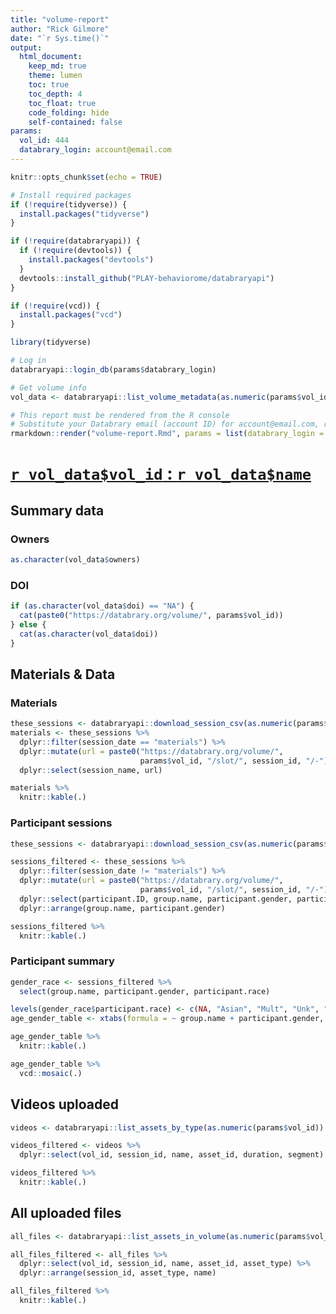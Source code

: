 ```yaml
---
title: "volume-report"
author: "Rick Gilmore"
date: "`r Sys.time()`"
output: 
  html_document:
    keep_md: true
    theme: lumen
    toc: true
    toc_depth: 4
    toc_float: true
    code_folding: hide
    self-contained: false
params:
  vol_id: 444
  databrary_login: account@email.com
---
```


```r
knitr::opts_chunk$set(echo = TRUE)

# Install required packages
if (!require(tidyverse)) {
  install.packages("tidyverse")
}

if (!require(databraryapi)) {
  if (!require(devtools)) {
    install.packages("devtools")
  }
  devtools::install_github("PLAY-behaviorome/databraryapi")
}

if (!require(vcd)) {
  install.packages("vcd")
}

library(tidyverse)

# Log in
databraryapi::login_db(params$databrary_login)
```

```r
# Get volume info
vol_data <- databraryapi::list_volume_metadata(as.numeric(params$vol_id))
```

```r
# This report must be rendered from the R console
# Substitute your Databrary email (account ID) for account@email.com, run from console
rmarkdown::render("volume-report.Rmd", params = list(databrary_login = "account@email.com"))
```

# [`r vol_data$vol_id` : `r vol_data$name`](`r paste0("https://databrary.org/volume/", params$vol_id)`)

## Summary data

### Owners

```r
as.character(vol_data$owners)
```

### DOI

```r
if (as.character(vol_data$doi) == "NA") {
  cat(paste0("https://databrary.org/volume/", params$vol_id))
} else {
  cat(as.character(vol_data$doi))
}
```

## Materials & Data {.tabset}

### Materials

```r
these_sessions <- databraryapi::download_session_csv(as.numeric(params$vol_id))
materials <- these_sessions %>%
  dplyr::filter(session_date == "materials") %>%
  dplyr::mutate(url = paste0("https://databrary.org/volume/", 
                             params$vol_id, "/slot/", session_id, "/-")) %>%
  dplyr::select(session_name, url)

materials %>%
  knitr::kable(.)
```

### Participant sessions

```r
these_sessions <- databraryapi::download_session_csv(as.numeric(params$vol_id))

sessions_filtered <- these_sessions %>%
  dplyr::filter(session_date != "materials") %>%
  dplyr::mutate(url = paste0("https://databrary.org/volume/", 
                             params$vol_id, "/slot/", session_id, "/-")) %>%
  dplyr::select(participant.ID, group.name, participant.gender, participant.race, participant.ethnicity, url) %>%
  dplyr::arrange(group.name, participant.gender)

sessions_filtered %>%
  knitr::kable(.)
```

### Participant summary

```r
gender_race <- sessions_filtered %>%
  select(group.name, participant.gender, participant.race)

levels(gender_race$participant.race) <- c(NA, "Asian", "Mult", "Unk", "Wht")
age_gender_table <- xtabs(formula = ~ group.name + participant.gender, data = sessions_filtered)

age_gender_table %>%
  knitr::kable(.)

age_gender_table %>%
  vcd::mosaic(.)
```

## Videos uploaded

```r
videos <- databraryapi::list_assets_by_type(as.numeric(params$vol_id))

videos_filtered <- videos %>%
  dplyr::select(vol_id, session_id, name, asset_id, duration, segment)

videos_filtered %>%
  knitr::kable(.)
```

## All uploaded files

```r
all_files <- databraryapi::list_assets_in_volume(as.numeric(params$vol_id))

all_files_filtered <- all_files %>%
  dplyr::select(vol_id, session_id, name, asset_id, asset_type) %>%
  dplyr::arrange(session_id, asset_type, name)

all_files_filtered %>%
  knitr::kable(.)
```
